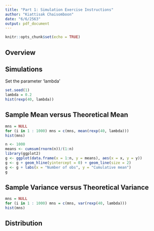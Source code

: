 ```yaml
---
title: "Part 1: Simulation Exercise Instructions"
author: "Kiattisak Chaisomboon"
date: "6/6/2563"
output: pdf_document
---
```


```r
knitr::opts_chunk$set(echo = TRUE)
```

## Overview

## Simulations

Set the parameter 'lambda'

```r
set.seed(1)
lambda = 0.2
hist(rexp(40, lambda))
```

## Sample Mean versus Theoretical Mean

```r
mns = NULL
for (i in 1 : 1000) mns = c(mns, mean(rexp(40, lambda)))
hist(mns)
```

```r
n <- 1000
means <- cumsum(rnorm(n))/(1:n)
library(ggplot2)
g <- ggplot(data.frame(x = 1:n, y = means), aes(x = x, y = y))
g <- g + geom_hline(yintercept = 0) + geom_line(size = 2)
g <- g + labs(x = "Number of obs", y = "Cumulative mean")
g
```

## Sample Variance versus Theoretical Variance

```r
mns = NULL
for (i in 1 : 1000) mns = c(mns, var(rexp(40, lambda)))
hist(mns)
```

## Distribution

